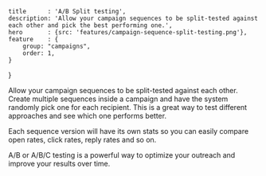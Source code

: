 	title      : 'A/B Split testing',
	description: 'Allow your campaign sequences to be split-tested against each other and pick the best performing one.',
	hero       : {src: 'features/campaign-sequence-split-testing.png'},
	feature    : {
		group: "campaigns",
		order: 1,
	}
}

Allow your campaign sequences to be split-tested against each other. Create
multiple sequences inside a campaign and have the system randomly pick one for
each recipient. This is a great way to test different approaches and see which
one performs better.

Each sequence version will have its own stats so you can easily compare open rates,
click rates, reply rates and so on.

A/B or A/B/C testing is a powerful way to optimize your outreach and improve your
results over time.
